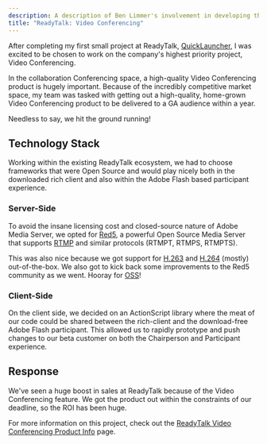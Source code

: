 ```yaml
---
description: A description of Ben Limmer's involvement in developing the ReadyTalk Video Conferencing Product
title: "ReadyTalk: Video Conferencing"
---
```



<MdxImage src={vciMacComp} alt="ReadyTalk Video Conferencing on an iMac" />

After completing my first small project at ReadyTalk, [QuickLauncher](/portfolio/rt/quicklauncher), I was excited to be
chosen to work on the company's highest priority project, Video Conferencing.

In the collaboration Conferencing space, a high-quality Video Conferencing product is hugely important. Because of the
incredibly competitive market space, my team was tasked with getting out a high-quality, home-grown Video Conferencing
product to be delivered to a GA audience within a year.

Needless to say, we hit the ground running!

## Technology Stack

Working within the existing ReadyTalk ecosystem, we had to choose frameworks that were Open Source and would play nicely
both in the downloaded rich client and also within the Adobe Flash based participant experience.

### Server-Side

<MdxImage src={red5} alt="Red5 logo" />

To avoid the insane licensing cost and closed-source nature of Adobe Media Server, we opted for
[Red5](http://www.red5.org/), a powerful Open Source Media Server that supports
[RTMP](http://en.wikipedia.org/wiki/Real_Time_Messaging_Protocol) and similar protocols (RTMPT, RTMPS, RTMPTS).

This was also nice because we got support for [H.263](http://en.wikipedia.org/wiki/H.263) and
[H.264](http://en.wikipedia.org/wiki/H.263) (mostly) out-of-the-box. We also got to kick back some improvements to the
Red5 community as we went. Hooray for [OSS](http://en.wikipedia.org/wiki/Open-source_software)!

### Client-Side

On the client side, we decided on an ActionScript library where the meat of our code could be shared between the
rich-client and the download-free Adobe Flash participant. This allowed us to rapidly prototype and push changes to our
beta customer on both the Chairperson and Participant experience.

## Response

We've seen a huge boost in sales at ReadyTalk because of the Video Conferencing feature. We got the product out within
the constraints of our deadline, so the ROI has been huge.

For more information on this project, check out the
[ReadyTalk Video Conferencing Product Info](http://www.readytalk.com/products-services/video) page.
